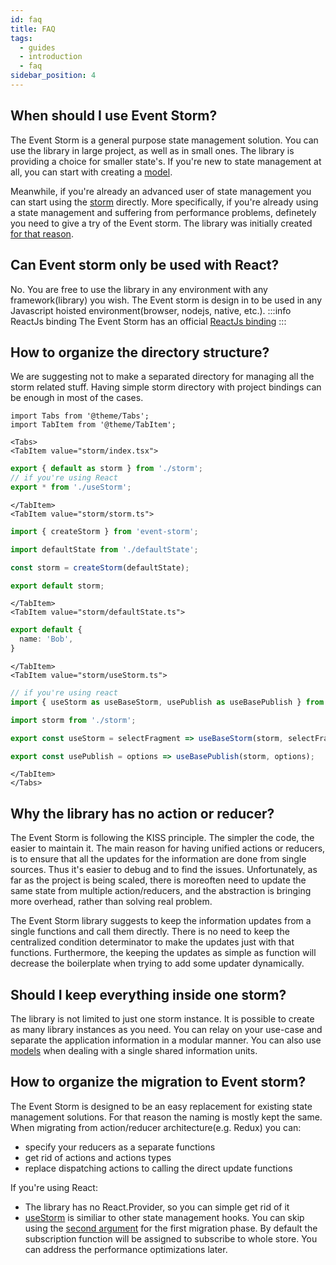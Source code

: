 ```yaml
---
id: faq
title: FAQ
tags:
  - guides
  - introduction
  - faq
sidebar_position: 4
---
```


## When should I use Event Storm?
The Event Storm is a general purpose state management solution. You can use the library in large project, as well as in small ones. The library is providing a choice for smaller state's. If you're new to state management at all, you can start with creating a [model](/docs/api-reference/model). 

Meanwhile, if you're already an advanced user of state management you can start using the [storm](docs/api-reference/storm) directly.
More specifically, if you're already using a state management and suffering from performance problems, definetely you need to give a try of the Event storm. The library was initially created [for that reason](/docs/motivation).

## Can Event storm only be used with React?
No. You are free to use the library in any environment with any framework(library) you wish. The Event storm is design in to be used in any Javascript hoisted environment(browser, nodejs, native, etc.).
:::info ReactJs binding
The Event Storm has an official [ReactJs binding](/docs/bindings/react/overview)
:::

## How to organize the directory structure?
We are suggesting not to make a separated directory for managing all the storm related stuff. Having simple storm directory with project bindings can be enough in most of the cases.
```mdx-code-block
import Tabs from '@theme/Tabs';
import TabItem from '@theme/TabItem';

<Tabs>
<TabItem value="storm/index.tsx">
```

```typescript
export { default as storm } from './storm';
// if you're using React
export * from './useStorm';
```

```mdx-code-block
</TabItem>
<TabItem value="storm/storm.ts">
```

````typescript
import { createStorm } from 'event-storm';

import defaultState from './defaultState';

const storm = createStorm(defaultState);

export default storm;

````

```mdx-code-block
</TabItem>
<TabItem value="storm/defaultState.ts">
```
```typescript
export default {
  name: 'Bob',
}
```

```mdx-code-block
</TabItem>
<TabItem value="storm/useStorm.ts">
```

```typescript
// if you're using react
import { useStorm as useBaseStorm, usePublish as useBasePublish } from 'react-event-storm';

import storm from './storm';

export const useStorm = selectFragment => useBaseStorm(storm, selectFragment);

export const usePublish = options => useBasePublish(storm, options);
```
```mdx-code-block
</TabItem>
</Tabs>
```

## Why the library has no action or reducer?
The Event Storm is following the KISS principle. The simpler the code, the easier to maintain it. The main reason for having unified actions or reducers, is to ensure that all the updates for the information are done from single sources. Thus it's easier to debug and to find the issues. Unfortunately, as far as the project is being scaled, there is moreoften need to update the same state from multiple action/reducers, and the abstraction is bringing more overhead, rather than solving real problem.

The Event Storm library suggests to keep the information updates from a single functions and call them directly. There is no need to keep the centralized condition determinator to make the updates just with that functions. Furthermore, the keeping the updates as simple as function will decrease the boilerplate when trying to add some updater dynamically.

## Should I keep everything inside one storm?
The library is not limited to just one storm instance. It is possible to create as many library instances as you need. You can relay on your use-case and separate the application information in a modular manner. You can also use [models](/docs/api-reference/model) when dealing with a single shared information units.

## How to organize the migration to Event storm?
The Event Storm is designed to be an easy replacement for existing state management solutions. For that reason the naming is mostly kept the same. When migrating from action/reducer architecture(e.g. Redux) you can:
- specify your reducers as a separate functions
- get rid of actions and actions types
- replace dispatching actions to calling the direct update functions

If you're using React:
- The library has no React.Provider, so you can simple get rid of it
- [useStorm](/docs/bindings/react/api-reference/useStorm) is similiar to other state management hooks. You can skip using the [second argument](/docs/bindings/react/api-reference/useStorm#tselectfragment) for the first migration phase. By default the subscription function will be assigned to subscribe to whole store. You can address the performance optimizations later.
